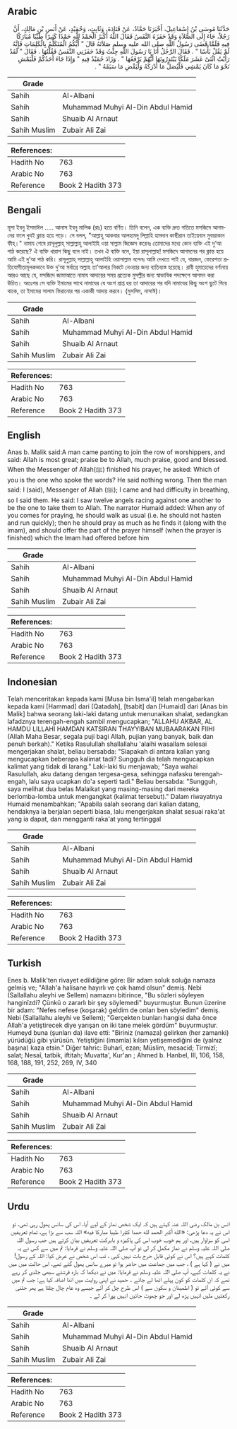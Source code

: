 ## Arabic


<div dir="rtl" lang="ar" style={{fontSize:'larger',backgroundColor:'#f8f9fa',padding:20}}>
حَدَّثَنَا مُوسَى بْنُ إِسْمَاعِيلَ، أَخْبَرَنَا حَمَّادٌ، عَنْ قَتَادَةَ، وَثَابِتٍ، وَحُمَيْدٍ، عَنْ أَنَسِ بْنِ مَالِكٍ، أَنَّ رَجُلاً، جَاءَ إِلَى الصَّلاَةِ وَقَدْ حَفَزَهُ النَّفَسُ فَقَالَ اللَّهُ أَكْبَرُ الْحَمْدُ لِلَّهِ حَمْدًا كَثِيرًا طَيِّبًا مُبَارَكًا فِيهِ فَلَمَّا قَضَى رَسُولُ اللَّهِ صلى الله عليه وسلم صَلاَتَهُ قَالَ ‏"‏ أَيُّكُمُ الْمُتَكَلِّمُ بِالْكَلِمَاتِ فَإِنَّهُ لَمْ يَقُلْ بَأْسًا ‏"‏ ‏.‏ فَقَالَ الرَّجُلُ أَنَا يَا رَسُولَ اللَّهِ جِئْتُ وَقَدْ حَفَزَنِي النَّفَسُ فَقُلْتُهَا ‏.‏ فَقَالَ ‏"‏ لَقَدْ رَأَيْتُ اثْنَىْ عَشَرَ مَلَكًا يَبْتَدِرُونَهَا أَيُّهُمْ يَرْفَعُهَا ‏"‏ ‏.‏ وَزَادَ حُمَيْدٌ فِيهِ ‏"‏ وَإِذَا جَاءَ أَحَدُكُمْ فَلْيَمْشِ نَحْوَ مَا كَانَ يَمْشِي فَلْيُصَلِّ مَا أَدْرَكَهُ وَلْيَقْضِ مَا سَبَقَهُ ‏"‏ ‏.‏
</div>
<div style={{backgroundColor:'#f8f9fa',padding:20, marginBottom: 10}}><table> <thead> <tr> <th>Grade</th> <th></th> </tr> </thead> <tbody> <tr><td>Sahih</td><td>Al-Albani</td></tr><tr><td>Sahih</td><td>Muhammad Muhyi Al-Din Abdul Hamid</td></tr><tr><td>Sahih</td><td>Shuaib Al Arnaut</td></tr><tr><td>Sahih Muslim</td><td>Zubair Ali Zai</td></tr></tbody></table><table> <thead> <tr> <th>References:</th> <th></th> </tr> </thead> <tbody><tr><td>Hadith No</td><td>763</td></tr><tr><td>Arabic No</td><td>763</td></tr><tr><td>Reference</td><td>Book 2 Hadith 373</td></tr></tbody></table></div>

## Bengali


<div dir="ltr" lang="bn" style={{fontSize:'larger',backgroundColor:'#f8f9fa',padding:20}}>
মূসা ইবনু ইসমাঈল ..... আনাস ইবনু মালিক (রাঃ) হতে বর্ণিত। তিনি বলেন, এক ব্যক্তি দ্রুত গতিতে মসজিদে আগমনের ফলে খুবই ক্লান্ত হয়ে পড়ে। সে বলল, "আল্লাহু আকবার আলহামদু লিল্লাহি হামদান কাছীরান তাইয়েবান মুবারাকান ফীহ্।" নামায শেষে রাসূলুল্লাহ্ সাল্লাল্লাহু আলাইহি ওয়া সাল্লাম জিজ্ঞেস করেনঃ তোমাদের মধ্যে কোন ব্যক্তি এই দু’আ পাঠ করেছে? ঐ ব্যক্তি খারাপ কিছু বলে নাই। তখন ঐ ব্যক্তি বলে, ইয়া রাসূলাল্লাহ! মসজিদে আগমনের পর ক্লান্ত হয়ে আমি এই দু’আ পাঠ করি। রাসূলুল্লাহ্ সাল্লাল্লাহু আলাইহি ওয়াসাল্লাম বলেনঃ আমি দেখতে পাই যে, বারজন, ফেরেশতা প্রতিযোগীতামূলকভাবে উক্ত দু’আ সর্বাগ্রে অল্লাহ তা’আলার নিকটে নেওয়ার জন্য ব্যতিব্যস্ত হয়েছে। রাবী হুমায়েদের বর্ণানায় আরও আছে যে, মসজিদে জামাআতে নামায আদায়ের সময় প্রত্যেক মুসল্লীর জন্য স্বাভাবিক পদক্ষেপে আগমন করা উচিত। অতঃপর সে ব্যক্তি ইমামের সাথে নামাযের যে অংশ প্রাপ্ত হয় তা আদায়ের পর যদি নামাযের কিছু অংশ ছুটে গিয়ে থাকে, তা ইমামের সালাম ফিরানোর পর একাকী আদায় করবে। (মুসলিম, নাসাঈ)।
</div>
<div style={{backgroundColor:'#f8f9fa',padding:20, marginBottom: 10}}><table> <thead> <tr> <th>Grade</th> <th></th> </tr> </thead> <tbody> <tr><td>Sahih</td><td>Al-Albani</td></tr><tr><td>Sahih</td><td>Muhammad Muhyi Al-Din Abdul Hamid</td></tr><tr><td>Sahih</td><td>Shuaib Al Arnaut</td></tr><tr><td>Sahih Muslim</td><td>Zubair Ali Zai</td></tr></tbody></table><table> <thead> <tr> <th>References:</th> <th></th> </tr> </thead> <tbody><tr><td>Hadith No</td><td>763</td></tr><tr><td>Arabic No</td><td>763</td></tr><tr><td>Reference</td><td>Book 2 Hadith 373</td></tr></tbody></table></div>

## English


<div dir="ltr" lang="en" style={{fontSize:'larger',backgroundColor:'#f8f9fa',padding:20}}>
Anas b. Malik said:A man came panting to join the row of worshippers, and said: Allah is most great; praise be to Allah, much praise, good and blessed. When the Messenger of Allah(ﷺ) finished his prayer, he asked: Which of you is the one who spoke the words? He said nothing wrong. Then the man said: I (said), Messenger of Allah (ﷺ); I came and had difficulty in breathing, so I said them. He said: I saw twelve angels racing against one another to be the one to take them to Allah. The narrator Humaid added: When any of you comes for praying, he should walk as usual (i.e. he should not hasten and run quickly); then he should pray as much as he finds it (along with the imam), and should offer the part of the prayer himself (when the prayer is finished) which the Imam had offered before him
</div>
<div style={{backgroundColor:'#f8f9fa',padding:20, marginBottom: 10}}><table> <thead> <tr> <th>Grade</th> <th></th> </tr> </thead> <tbody> <tr><td>Sahih</td><td>Al-Albani</td></tr><tr><td>Sahih</td><td>Muhammad Muhyi Al-Din Abdul Hamid</td></tr><tr><td>Sahih</td><td>Shuaib Al Arnaut</td></tr><tr><td>Sahih Muslim</td><td>Zubair Ali Zai</td></tr></tbody></table><table> <thead> <tr> <th>References:</th> <th></th> </tr> </thead> <tbody><tr><td>Hadith No</td><td>763</td></tr><tr><td>Arabic No</td><td>763</td></tr><tr><td>Reference</td><td>Book 2 Hadith 373</td></tr></tbody></table></div>

## Indonesian


<div dir="ltr" lang="id" style={{fontSize:'larger',backgroundColor:'#f8f9fa',padding:20}}>
Telah menceritakan kepada kami [Musa bin Isma'il] telah mengabarkan kepada kami [Hammad] dari [Qatadah], [tsabit] dan [Humaid] dari [Anas bin Malik] bahwa seorang laki-laki datang untuk menunaikan shalat, sedangkan lafadznya terengah-engah sambil mengucapkan; "ALLAHU AKBAR, AL HAMDU LILLAHI HAMDAN KATSIRAN THAYYIBAN MUBAARAKAN FIIHI (Allah Maha Besar, segala puji bagi Allah, pujian yang banyak, baik dan penuh berkah)." Ketika Rasulullah shallallahu 'alaihi wasallam selesai mengerjakan shalat, beliau bersabda: "Siapakah di antara kalian yang mengucapkan beberapa kalimat tadi? Sungguh dia telah mengucapkan kalimat yang tidak di larang." Laki-laki tiu menjawab; "Saya wahai Rasulullah, aku datang dengan tergesa-gesa, sehingga nafasku terengah-engah, lalu saya ucapkan do'a seperti tadi." Beliau bersabda: "Sungguh, saya melihat dua belas Malaikat yang masing-masing dari mereka berlomba-lomba untuk mengangkat (kalimat tersebut)." Dalam riwayatnya Humaid menambahkan; "Apabila salah seorang dari kalian datang, hendaknya ia berjalan seperti biasa, lalu mengerjakan shalat sesuai raka'at yang ia dapat, dan mengganti raka'at yang tertinggal
</div>
<div style={{backgroundColor:'#f8f9fa',padding:20, marginBottom: 10}}><table> <thead> <tr> <th>Grade</th> <th></th> </tr> </thead> <tbody> <tr><td>Sahih</td><td>Al-Albani</td></tr><tr><td>Sahih</td><td>Muhammad Muhyi Al-Din Abdul Hamid</td></tr><tr><td>Sahih</td><td>Shuaib Al Arnaut</td></tr><tr><td>Sahih Muslim</td><td>Zubair Ali Zai</td></tr></tbody></table><table> <thead> <tr> <th>References:</th> <th></th> </tr> </thead> <tbody><tr><td>Hadith No</td><td>763</td></tr><tr><td>Arabic No</td><td>763</td></tr><tr><td>Reference</td><td>Book 2 Hadith 373</td></tr></tbody></table></div>

## Turkish


<div dir="ltr" lang="tr" style={{fontSize:'larger',backgroundColor:'#f8f9fa',padding:20}}>
Enes b. Malik'ten rivayet edildiğine göre: Bir adam soluk soluğa namaza gelmiş ve; "Allah'a halisane hayırlı ve çok hamd olsun" demiş. Nebi (Sallallahu aleyhi ve Sellem) namazını bitirince, "Bu sözleri söyleyen hanginîzdi? Çünkü o zararlı bir şey söylemedi" buyurmuştur. Bunun üzerine bir adam: "Nefes nefese (koşarak) geldim de onları ben söyledim" demiş. Nebi (Sallallahu aleyhi ve Sellem); "Gerçekten bunları hangisi daha önce Allah'a yetiştirecek diye yarışan on iki tane melek gördüm" buyurmuştur. Humeyd buna (şunları da) ilave etti: "Biriniz (namaza) gelirken (her zamanki) yürüdüğü gibi yürüsün. Yetiştiğini (imamla) kılsın yetişemediğini de (yalnız başına) kaza etsin." Diğer tahric: Buharî, ezan; Müslim, mesacid; Tirmizî; salat; Nesaî, tatbik, iftitah; Muvatta', Kur'an ; Ahmed b. Hanbel, III, 106, 158, 168, 188, 191, 252, 269, IV, 340
</div>
<div style={{backgroundColor:'#f8f9fa',padding:20, marginBottom: 10}}><table> <thead> <tr> <th>Grade</th> <th></th> </tr> </thead> <tbody> <tr><td>Sahih</td><td>Al-Albani</td></tr><tr><td>Sahih</td><td>Muhammad Muhyi Al-Din Abdul Hamid</td></tr><tr><td>Sahih</td><td>Shuaib Al Arnaut</td></tr><tr><td>Sahih Muslim</td><td>Zubair Ali Zai</td></tr></tbody></table><table> <thead> <tr> <th>References:</th> <th></th> </tr> </thead> <tbody><tr><td>Hadith No</td><td>763</td></tr><tr><td>Arabic No</td><td>763</td></tr><tr><td>Reference</td><td>Book 2 Hadith 373</td></tr></tbody></table></div>

## Urdu


<div dir="rtl" lang="ur" style={{fontSize:'larger',backgroundColor:'#f8f9fa',padding:20}}>
انس بن مالک رضی اللہ عنہ کہتے ہیں کہ ایک شخص نماز کے لیے آیا، اس کی سانس پھول رہی تھی، تو اس نے یہ دعا پڑھی: «الله أكبر الحمد لله حمدا كثيرا طيبا مباركا فيه» اللہ سب سے بڑا ہے، تمام تعریفیں اسی کو سزاوار ہیں، اور ہم خوب خوب اس کی پاکیزہ و بابرکت تعریفیں بیان کرتے ہیں جب رسول اللہ صلی اللہ علیہ وسلم نے نماز مکمل کر لی تو آپ صلی اللہ علیہ وسلم نے فرمایا: تم میں سے کس نے یہ کلمات کہے ہیں؟ اس نے کوئی قابل حرج بات نہیں کہی ، تب اس شخص نے عرض کیا: اللہ کے رسول! میں نے ( کہا ہے ) ، جب میں جماعت میں حاضر ہوا تو میرے سانس پھول گئے تھے، اس حالت میں میں نے یہ کلمات کہے، آپ صلی اللہ علیہ وسلم نے فرمایا: میں نے دیکھا کہ بارہ فرشتے سبھی جلدی کر رہے تھے کہ ان کلمات کو کون پہلے اٹھا لے جائے ۔ حمید نے اپنی روایت میں اتنا اضافہ کیا ہے: جب تم میں سے کوئی آئے تو ( اطمینان و سکون سے ) اس طرح چل کر آئے جیسے وہ عام چال چلتا ہے پھر جتنی رکعتیں ملیں انہیں پڑھ لے اور جو چھوٹ جائیں انہیں پورا کر لے ۔
</div>
<div style={{backgroundColor:'#f8f9fa',padding:20, marginBottom: 10}}><table> <thead> <tr> <th>Grade</th> <th></th> </tr> </thead> <tbody> <tr><td>Sahih</td><td>Al-Albani</td></tr><tr><td>Sahih</td><td>Muhammad Muhyi Al-Din Abdul Hamid</td></tr><tr><td>Sahih</td><td>Shuaib Al Arnaut</td></tr><tr><td>Sahih Muslim</td><td>Zubair Ali Zai</td></tr></tbody></table><table> <thead> <tr> <th>References:</th> <th></th> </tr> </thead> <tbody><tr><td>Hadith No</td><td>763</td></tr><tr><td>Arabic No</td><td>763</td></tr><tr><td>Reference</td><td>Book 2 Hadith 373</td></tr></tbody></table></div>